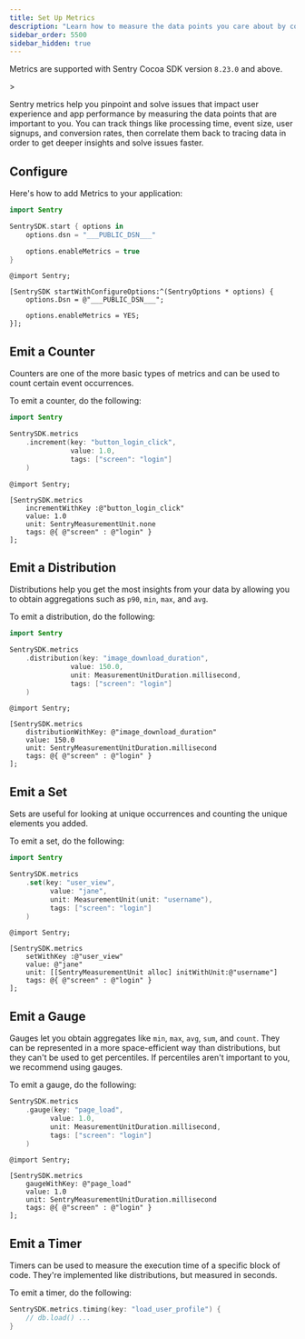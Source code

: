 ```yaml
---
title: Set Up Metrics
description: "Learn how to measure the data points you care about by configuring Metrics in your app."
sidebar_order: 5500
sidebar_hidden: true
---
```


<Include name="metrics-api-change.mdx" />

<Alert>

Metrics are supported with Sentry Cocoa SDK version `8.23.0` and above.

</Alert>>

Sentry metrics help you pinpoint and solve issues that impact user experience and app performance by measuring the data points that are important to you. You can track things like processing time, event size, user signups, and conversion rates, then correlate them back to tracing data in order to get deeper insights and solve issues faster.

## Configure

Here's how to add Metrics to your application:

```swift {tabTitle:Swift}
import Sentry

SentrySDK.start { options in
    options.dsn = "___PUBLIC_DSN___"

    options.enableMetrics = true
}
```

```objc {tabTitle:Objective-C}
@import Sentry;

[SentrySDK startWithConfigureOptions:^(SentryOptions * options) {
    options.Dsn = @"___PUBLIC_DSN___";

    options.enableMetrics = YES;
}];
```

## Emit a Counter

Counters are one of the more basic types of metrics and can be used to count certain event occurrences.

To emit a counter, do the following:

```swift {tabTitle:Swift}
import Sentry

SentrySDK.metrics
    .increment(key: "button_login_click",
               value: 1.0,
               tags: ["screen": "login"]
    )
```

```objc {tabTitle:Objective-C}
@import Sentry;

[SentrySDK.metrics
    incrementWithKey :@"button_login_click"
    value: 1.0
    unit: SentryMeasurementUnit.none
    tags: @{ @"screen" : @"login" }
];
```

## Emit a Distribution

Distributions help you get the most insights from your data by allowing you to obtain aggregations such as `p90`, `min`, `max`, and `avg`.

To emit a distribution, do the following:

```swift {tabTitle:Swift}
import Sentry

SentrySDK.metrics
    .distribution(key: "image_download_duration",
               value: 150.0,
               unit: MeasurementUnitDuration.millisecond,
               tags: ["screen": "login"]
    )
```

```objc {tabTitle:Objective-C}
@import Sentry;

[SentrySDK.metrics
    distributionWithKey: @"image_download_duration"
    value: 150.0
    unit: SentryMeasurementUnitDuration.millisecond
    tags: @{ @"screen" : @"login" }
];
```

## Emit a Set

Sets are useful for looking at unique occurrences and counting the unique elements you added.

To emit a set, do the following:

```swift {tabTitle:Swift}
import Sentry

SentrySDK.metrics
    .set(key: "user_view",
          value: "jane",
          unit: MeasurementUnit(unit: "username"),
          tags: ["screen": "login"]
    )
```

```objc {tabTitle:Objective-C}
@import Sentry;

[SentrySDK.metrics
    setWithKey :@"user_view"
    value: @"jane"
    unit: [[SentryMeasurementUnit alloc] initWithUnit:@"username"]
    tags: @{ @"screen" : @"login" }
];
```

## Emit a Gauge

Gauges let you obtain aggregates like `min`, `max`, `avg`, `sum`, and `count`. They can be represented in a more space-efficient way than distributions, but they can't be used to get percentiles. If percentiles aren't important to you, we recommend using gauges.

To emit a gauge, do the following:

```swift {tabTitle:Swift}
SentrySDK.metrics
    .gauge(key: "page_load",
          value: 1.0,
          unit: MeasurementUnitDuration.millisecond,
          tags: ["screen": "login"]
    )
```

```objc {tabTitle:Objective-C}
@import Sentry;

[SentrySDK.metrics
    gaugeWithKey: @"page_load"
    value: 1.0
    unit: SentryMeasurementUnitDuration.millisecond
    tags: @{ @"screen" : @"login" }
];
```

## Emit a Timer

Timers can be used to measure the execution time of a specific block of code. They're implemented like distributions, but measured in seconds.

To emit a timer, do the following:

```swift {tabTitle:Swift}
SentrySDK.metrics.timing(key: "load_user_profile") {
    // db.load() ...
}
```
